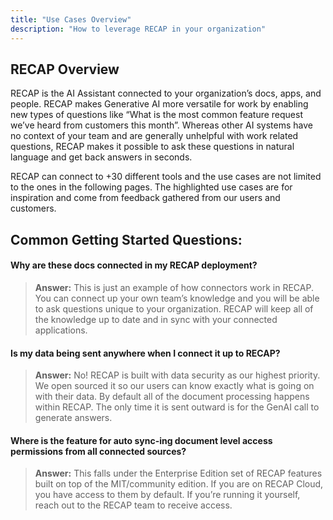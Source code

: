 ```yaml
---
title: "Use Cases Overview"
description: "How to leverage RECAP in your organization"
---
```


## RECAP Overview

RECAP is the AI Assistant connected to your organization’s docs, apps, and people. RECAP makes Generative AI more versatile for work by enabling
new types of questions like “What is the most common feature request we’ve heard from customers this month”. Whereas other AI systems have no
context of your team and are generally unhelpful with work related questions, RECAP makes it possible to ask these questions in natural language
and get back answers in seconds.

RECAP can connect to +30 different tools and the use cases are not limited to the ones in the following pages. The highlighted use cases are
for inspiration and come from feedback gathered from our users and customers.

## Common Getting Started Questions:
#### Why are these docs connected in my RECAP deployment?
> **Answer:** This is just an example of how connectors work in RECAP. You can connect up your own team’s knowledge and you will be able to ask
questions unique to your organization. RECAP will keep all of the knowledge up to date and in sync with your connected applications.

#### Is my data being sent anywhere when I connect it up to RECAP?
> **Answer:** No! RECAP is built with data security as our highest priority. We open sourced it so our users can know exactly what is going on
with their data. By default all of the document processing happens within RECAP. The only time it is sent outward is for the GenAI call to generate
answers.

#### Where is the feature for auto sync-ing document level access permissions from all connected sources?
> **Answer:** This falls under the Enterprise Edition set of RECAP features built on top of the MIT/community edition. If you are on RECAP Cloud,
you have access to them by default. If you’re running it yourself, reach out to the RECAP team to receive access.

